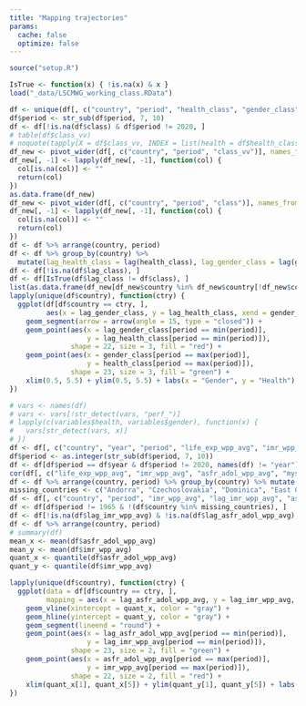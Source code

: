 ```yaml
---
title: "Mapping trajectories"
params: 
  cache: false
  optimize: false
---
```


```r
source("setup.R")
```

<!-- ### {.tabset .tabset-fade .tabset-pills} -->

```r
IsTrue <- function(x) { !is.na(x) & x }
load("_data/LSCMWG_working_class.RData")
```

<!-- #### Classifications -->
```r
df <- unique(df[, c("country", "period", "health_class", "gender_class", "class", "class_vv")])
df$period <- str_sub(df$period, 7, 10)
df <- df[!is.na(df$class) & df$period != 2020, ]
# table(df$class_vv)
# noquote(tapply(X = df$class_vv, INDEX = list(health = df$health_class, gender = df$gender_class), function(set) { paste(unique(set), collapse = "; ") }))
df_new <- pivot_wider(df[, c("country", "period", "class_vv")], names_from = period, values_from = class_vv)
df_new[, -1] <- lapply(df_new[, -1], function(col) {
  col[is.na(col)] <- ""
  return(col)
})
as.data.frame(df_new)
df_new <- pivot_wider(df[, c("country", "period", "class")], names_from = period, values_from = class)
df_new[, -1] <- lapply(df_new[, -1], function(col) {
  col[is.na(col)] <- ""
  return(col)
})
df <- df %>% arrange(country, period)
df <- df %>% group_by(country) %>% 
  mutate(lag_health_class = lag(health_class), lag_gender_class = lag(gender_class), lag_class = lag(class))
df <- df[!is.na(df$lag_class), ]
df <- df[IsTrue(df$lag_class != df$class), ]
list(as.data.frame(df_new[df_new$country %in% df_new$country[!df_new$country %in% unique(df$country)], ]))
lapply(unique(df$country), function(ctry) {
  ggplot(df[df$country == ctry, ], 
         aes(x = lag_gender_class, y = lag_health_class, xend = gender_class, yend = health_class)) + 
    geom_segment(arrow = arrow(angle = 15, type = "closed")) + 
    geom_point(aes(x = lag_gender_class[period == min(period)], 
                   y = lag_health_class[period == min(period)]), 
               shape = 22, size = 3, fill = "red") + 
    geom_point(aes(x = gender_class[period == max(period)], 
                   y = health_class[period == max(period)]), 
               shape = 23, size = 3, fill = "green") + 
    xlim(0.5, 5.5) + ylim(0.5, 5.5) + labs(x = "Gender", y = "Health") + theme_classic() + ggtitle(ctry)
})
```

```r
# vars <- names(df)
# vars <- vars[!str_detect(vars, "perf_")]
# lapply(c(variables$health, variables$gender), function(x) {
#   vars[str_detect(vars, x)]
# })
df <- df[, c("country", "year", "period", "life_exp_wpp_avg", "imr_wpp_avg", "mys_ratio_hdr_avg", "asfr_adol_wpp_avg")]
df$period <- as.integer(str_sub(df$period, 7, 10))
df <- df[df$period == df$year & df$period != 2020, names(df) != "year"]
cor(df[, c("life_exp_wpp_avg", "imr_wpp_avg", "asfr_adol_wpp_avg", "mys_ratio_hdr_avg")], use = "pairwise.complete.obs")
df <- df %>% arrange(country, period) %>% group_by(country) %>% mutate(lag_imr_wpp_avg = lag(imr_wpp_avg), lag_asfr_adol_wpp_avg = lag(asfr_adol_wpp_avg))
missing_countries <- c("Andorra", "Czechoslovakia", "Dominica", "East Germany", "Ethiopia", "Kosovo", "Liechtenstein", "Marshall Islands", "Monaco", "Nauru", "North Vietnam", "North Yemen", "Palau", "San Marino", "Saint Kitts & Nevis", "Serbia & Montenegro", "South Vietnam", "South Yemen", "Soviet Union", "Tuvalu", "West Germany", "Yugoslavia SFR")
df <- df[, c("country", "period", "imr_wpp_avg", "lag_imr_wpp_avg", "asfr_adol_wpp_avg", "lag_asfr_adol_wpp_avg")]
df <- df[df$period != 1965 & !(df$country %in% missing_countries), ]
df <- df[!is.na(df$lag_imr_wpp_avg) & !is.na(df$lag_asfr_adol_wpp_avg), ]
df <- df %>% arrange(country, period)
# summary(df)
mean_x <- mean(df$asfr_adol_wpp_avg)
mean_y <- mean(df$imr_wpp_avg)
quant_x <- quantile(df$asfr_adol_wpp_avg)
quant_y <- quantile(df$imr_wpp_avg)

```

```r
lapply(unique(df$country), function(ctry) {
  ggplot(data = df[df$country == ctry, ], 
         mapping = aes(x = lag_asfr_adol_wpp_avg, y = lag_imr_wpp_avg, xend = asfr_adol_wpp_avg, yend = imr_wpp_avg) )+ 
    geom_vline(xintercept = quant_x, color = "gray") + 
    geom_hline(yintercept = quant_y, color = "gray") + 
    geom_segment(lineend = "round") + 
    geom_point(aes(x = lag_asfr_adol_wpp_avg[period == min(period)],
                   y = lag_imr_wpp_avg[period == min(period)]), 
               shape = 23, size = 2, fill = "green") + 
    geom_point(aes(x = asfr_adol_wpp_avg[period == max(period)],
                   y = imr_wpp_avg[period == max(period)]), 
               shape = 22, size = 2, fill = "red") + 
    xlim(quant_x[1], quant_x[5]) + ylim(quant_y[1], quant_y[5]) + labs(x = "AFR (-)", y = "IMR (-)") + theme_classic() + ggtitle(ctry)
})
```
